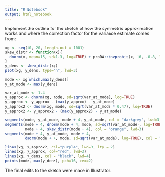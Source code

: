 ```yaml
---
title: "R Notebook"
output: html_notebook
---
```


Implement the outline for the sketch of how the symmetric approximation
works and where the correction factor for the variance estimate comes from:

```r

xg <- seq(10, 20, length.out = 1001)
skew_distr <- function(x){
  dnorm(x, mean=15, sd=1.3, log=TRUE) + proDA::invprobit(x, 16, -0.8, log=TRUE)
}
y_dens <- skew_distr(xg)
plot(xg, y_dens, type="n", lwd=3)

mode <- xg[which.max(y_dens)]
y_at_mode <- max(y_dens)

var_at_mode <- 1.4
y_approx <- dnorm(xg, mode, sd=sqrt(var_at_mode), log=TRUE)
y_approx <- y_approx - (max(y_approx) - y_at_mode)
y_approx2 <- dnorm(xg, mode, sd=sqrt(var_at_mode * 0.47), log=TRUE)
y_approx2 <- y_approx2 - (max(y_approx2) - y_at_mode)

segments(mode, y_at_mode, mode + 4, y_at_mode, col = "darkgrey", lwd=3)
segments(mode + 4, dnorm(mode + 4, mode, sd=sqrt(var_at_mode), log=TRUE) - 0.1,
         mode + 4, skew_distr(mode + 4), col = "orange", lwd=3)
segments(mode + 4, y_at_mode, mode + 4, 
         dnorm(mode + 4, mode, sd=sqrt(var_at_mode), log=TRUE), col = "grey", lwd=3)

lines(xg, y_approx2, col="purple", lwd=3, lty = 2)
lines(xg, y_approx, col="red", lwd=3)
lines(xg, y_dens, col = "black", lwd=4)
points(mode, max(y_dens), pch=16, cex=2)


```


The final edits to the sketch were made in Illustrator.

